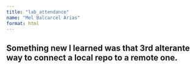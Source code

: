 ```yaml
---
title: "lab_attendance"
name: "Mel Balcarcel Arias"
format: html
---
```


## Something new I learned was that 3rd alterante way to connect a local repo to a remote one.